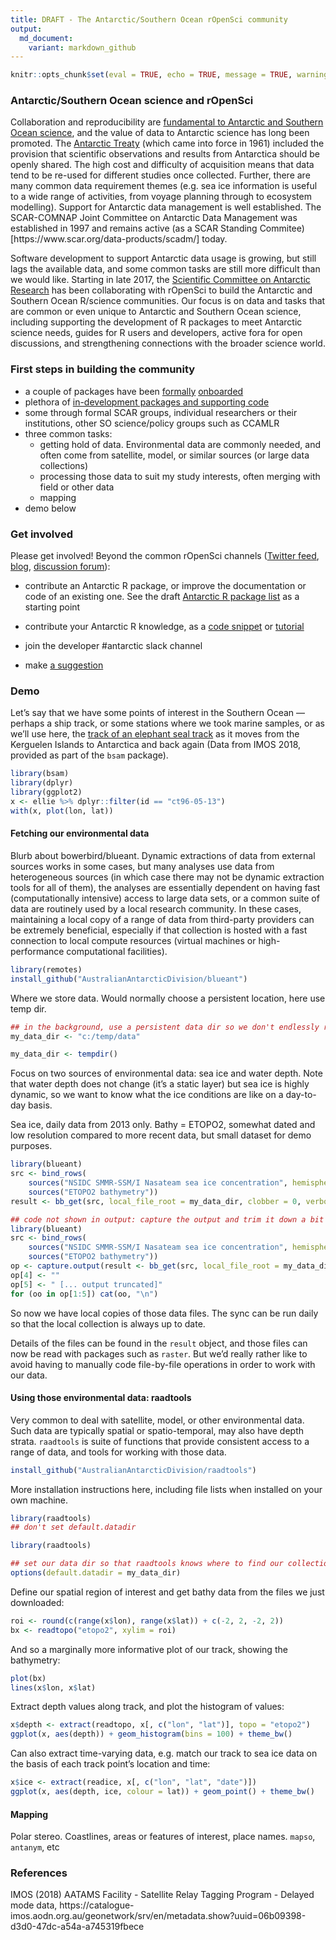 ```yaml
---
title: DRAFT - The Antarctic/Southern Ocean rOpenSci community
output:
  md_document:
    variant: markdown_github
---
```


```r
knitr::opts_chunk$set(eval = TRUE, echo = TRUE, message = TRUE, warning = TRUE, tidy = FALSE, cache = TRUE, include = TRUE, dpi = 72, fig.width = 9, fig.height = 6, fig.align = "center", results = "markup")
```


### Antarctic/Southern Ocean science and rOpenSci

Collaboration and reproducibility are [fundamental to Antarctic and Southern Ocean science](https://doi.org/10.1038/d41586-018-05369-6), and the value of data to Antarctic science has long been promoted.
The [Antarctic Treaty](https://www.ats.aq/e/ats.htm) (which came into force in 1961) included the provision that scientific observations and results from Antarctica should be openly shared.
The high cost and difficulty of acquisition means that data tend to be re-used for different studies once collected. Further, there are many common data requirement themes (e.g. sea ice information is useful to a wide range of activities, from voyage planning through to ecosystem modelling).
Support for Antarctic data management is well established. The SCAR-COMNAP Joint Committee on Antarctic Data Management was established in 1997 and remains active (as a SCAR Standing Commitee)[https://www.scar.org/data-products/scadm/] today.

Software development to support Antarctic data usage is growing, but still lags the available data, and some common tasks are still more difficult than we would like.
Starting in late 2017, the [Scientific Committee on Antarctic Research](https://www.scar.org/) has been collaborating with rOpenSci to build the Antarctic and Southern Ocean R/science communities. Our focus is on data and tasks that are common or even unique to Antarctic and Southern Ocean science, including supporting the development of R packages to meet Antarctic science needs, guides for R users and developers, active fora for open discussions, and strengthening connections with the broader science world.


### First steps in building the community

- a couple of packages have been [formally](https://github.com/ropensci/antanym) [onboarded](https://github.com/ropensci/bowerbird)
- plethora of [in-development packages and supporting code](https://github.com/SCAR/antarctic-r-packages)
- some through formal SCAR groups, individual researchers or their institutions, other SO science/policy groups such as CCAMLR
- three common tasks:
  - getting hold of data. Environmental data are commonly needed, and often come from satellite, model, or similar sources (or large data collections)
  - processing those data to suit my study interests, often merging with field or other data
  - mapping

- demo below


### Get involved

Please get involved! Beyond the common rOpenSci channels ([Twitter feed](https://twitter.com/rOpenSci), [blog](https://ropensci.org/blog/), [discussion forum](https://discuss.ropensci.org/)):

- contribute an Antarctic R package, or improve the documentation or code of an existing one. See the draft [Antarctic R package list](https://github.com/SCAR/antarctic-r-packages) as a starting point

- contribute your Antarctic R knowledge, as a [code snippet](https://github.com/SCAR/rtools) or [tutorial](https://ropensci.org/tutorials/)

- join the developer #antarctic slack channel

- make [a suggestion](https://github.com/SCAR/ropensci/issues)


### Demo

Let's say that we have some points of interest in the Southern Ocean --- perhaps a ship track, or some stations where we took marine samples, or as we'll use here, the [track of an elephant seal track](http://www.meop.net/) as it moves from the Kerguelen Islands to Antarctica and back again (Data from IMOS 2018, provided as part of the `bsam` package).

```r
library(bsam)
library(dplyr)
library(ggplot2)
x <- ellie %>% dplyr::filter(id == "ct96-05-13")
with(x, plot(lon, lat))
```

#### Fetching our environmental data

Blurb about bowerbird/blueant. Dynamic extractions of data from external sources works in some cases, but many analyses use data from heterogeneous sources (in which case there may not be dynamic extraction tools for all of them), the analyses are essentially dependent on having fast (computationally intensive) access to large data sets, or a common suite of data are routinely used by a local research community. In these cases, maintaining a local copy of a range of data from third-party providers can be extremely beneficial, especially if that collection is hosted with a fast connection to local compute resources (virtual machines or high-performance computational facilities).

```r
library(remotes)
install_github("AustralianAntarcticDivision/blueant")
```

Where we store data. Would normally choose a persistent location, here use temp dir.

```r
## in the background, use a persistent data dir so we don't endlessly re-download the data
my_data_dir <- "c:/temp/data"
```

```r
my_data_dir <- tempdir()
```

Focus on two sources of environmental data: sea ice and water depth. Note that water depth does not change (it's a static layer) but sea ice is highly dynamic, so we want to know what the ice conditions are like on a day-to-day basis.

Sea ice, daily data from 2013 only. Bathy = ETOPO2, somewhat dated and low resolution compared to more recent data, but small dataset for demo purposes.

```r
library(blueant)
src <- bind_rows(
    sources("NSIDC SMMR-SSM/I Nasateam sea ice concentration", hemisphere = "south", time_resolutions = "day", years = 2013),
    sources("ETOPO2 bathymetry"))
result <- bb_get(src, local_file_root = my_data_dir, clobber = 0, verbose = TRUE, confirm = NULL)
```


```r
## code not shown in output: capture the output and trim it down a bit
library(blueant)
src <- bind_rows(
    sources("NSIDC SMMR-SSM/I Nasateam sea ice concentration", hemisphere = "south", time_resolutions = "day", years = 2013),
    sources("ETOPO2 bathymetry"))
op <- capture.output(result <- bb_get(src, local_file_root = my_data_dir, clobber = 0, verbose = TRUE, confirm = NULL))
op[4] <- ""
op[5] <- " [... output truncated]"
for (oo in op[1:5]) cat(oo, "\n")
```

So now we have local copies of those data files. The sync can be run daily so that the local collection is always up to date.

Details of the files can be found in the `result` object, and those files can now be read with packages such as `raster`. But we'd really rather like to avoid having to manually code file-by-file operations in order to work with our data.

#### Using those environmental data: raadtools

Very common to deal with satellite, model, or other environmental data. Such data are typically spatial or spatio-temporal, may also have depth strata. `raadtools` is suite of functions that provide consistent access to a range of data, and tools for working with those data.

```r
install_github("AustralianAntarcticDivision/raadtools")
```

More installation instructions here, including file lists when installed on your own machine.

```r
library(raadtools)
## don't set default.datadir
```

```r
library(raadtools)

## set our data dir so that raadtools knows where to find our collection
options(default.datadir = my_data_dir)
```

Define our spatial region of interest and get bathy data from the files we just downloaded:

```r
roi <- round(c(range(x$lon), range(x$lat)) + c(-2, 2, -2, 2))
bx <- readtopo("etopo2", xylim = roi)
```

And so a marginally more informative plot of our track, showing the bathymetry:

```r
plot(bx)
lines(x$lon, x$lat)
```

Extract depth values along track, and plot the histogram of values:

```r
x$depth <- extract(readtopo, x[, c("lon", "lat")], topo = "etopo2")
ggplot(x, aes(depth)) + geom_histogram(bins = 100) + theme_bw()
```

Can also extract time-varying data, e.g. match our track to sea ice data on the basis of each track point's location and time:

```r
x$ice <- extract(readice, x[, c("lon", "lat", "date")])
ggplot(x, aes(depth, ice, colour = lat)) + geom_point() + theme_bw()
```

#### Mapping

Polar stereo. Coastlines, areas or features of interest, place names. `mapso`, `antanym`, etc


### References

IMOS (2018) AATAMS Facility - Satellite Relay Tagging Program - Delayed mode data, https://catalogue-imos.aodn.org.au/geonetwork/srv/en/metadata.show?uuid=06b09398-d3d0-47dc-a54a-a745319fbece



